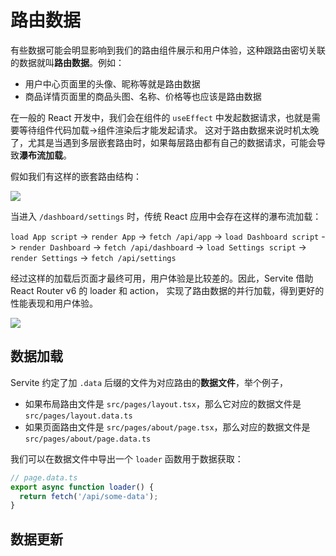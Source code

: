# 路由数据

有些数据可能会明显影响到我们的路由组件展示和用户体验，这种跟路由密切关联的数据就叫**路由数据**。例如：
- 用户中心页面里的头像、昵称等就是路由数据
- 商品详情页面里的商品头图、名称、价格等也应该是路由数据

在一般的 React 开发中，我们会在组件的 `useEffect` 中发起数据请求，也就是需要等待组件代码加载->组件渲染后才能发起请求。
这对于路由数据来说时机太晚了，尤其是当遇到多层嵌套路由时，如果每层路由都有自己的数据请求，可能会导致**瀑布流加载**。

假如我们有这样的嵌套路由结构：

<img src="../../../assets/nested-routes.png" />

当进入 `/dashboard/settings` 时，传统 React 应用中会存在这样的瀑布流加载：

`load App script` -> `render App` -> `fetch /api/app` -> `load Dashboard script` -> `render Dashboard` 
-> `fetch /api/dashboard` -> `load Settings script` -> `render Settings` -> `fetch /api/settings`

经过这样的加载后页面才最终可用，用户体验是比较差的。因此，Servite 借助 React Router v6 的 loader 和 action，
实现了路由数据的并行加载，得到更好的性能表现和用户体验。

<img src="../../../assets/loader-action.png" />

## 数据加载

Servite 约定了加 `.data` 后缀的文件为对应路由的**数据文件**，举个例子，
- 如果布局路由文件是 `src/pages/layout.tsx`，那么它对应的数据文件是 `src/pages/layout.data.ts`
- 如果页面路由文件是 `src/pages/about/page.tsx`，那么对应的数据文件是 `src/pages/about/page.data.ts`

我们可以在数据文件中导出一个 `loader` 函数用于数据获取：

```ts
// page.data.ts
export async function loader() {
  return fetch('/api/some-data');
}
```

## 数据更新
